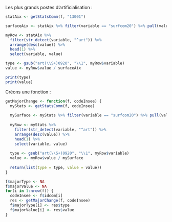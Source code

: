 Les plus grands postes d'artificialisation :
```r
statAix <- getStatsComm(f, "13001")

surfaceAix <- statAix %>% filter(variable == "surfcom20") %>% pull(value)

myRow <- statAix %>% 
  filter(str_detect(variable, "^art")) %>% 
  arrange(desc(value)) %>% 
  head(1) %>% 
  select(variable, value)

type <- gsub("art(\\S+)0920", "\\1", myRow$variable)
value <- myRow$value / surfaceAix

print(type)
print(value)

```
Créons une fonction :
```r
getMajorChange <- function(f, codeInsee) {
  myStats <- getStatsComm(f, codeInsee)
  
  mySurface <- myStats %>% filter(variable == "surfcom20") %>% pull(value)
  
  myRow <- myStats %>% 
    filter(str_detect(variable, "^art")) %>% 
    arrange(desc(value)) %>% 
    head(1) %>% 
    select(variable, value)
  
  type <- gsub("art(\\S+)0920", "\\1", myRow$variable)
  value <- myRow$value / mySurface
  
  return(list(type = type, value = value))
}

f$majorType <- NA
f$majorValue <- NA
for(i in 1:nrow(f)) {
  codeInsee <- f$idcom[i]
  res <- getMajorChange(f, codeInsee)
  f$majorType[i] <- res$type
  f$majorValue[i] <- res$value
}
```